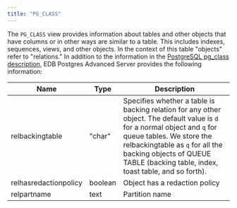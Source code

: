 ```yaml
---
title: "PG_CLASS"
---
```


The `PG_CLASS` view provides information about tables and other objects that have columns or in other ways are similar to a table. This includes indexes, sequences, views, and other objects. In the context of this table "objects" refer to "relations." In addition to the information in the [PostgreSQL pg_class description](https://www.postgresql.org/docs/current/catalog-pg-class.html), EDB Postgres Advanced Server provides the following information:

| Name                  | Type    | Description                                                                                           |
| --------------------- | ------- | ----------------------------------------------------------------------------------------------------- |
| relbackingtable       | "char"  | Specifies whether a table is backing relation for any other object. The default value is `d` for a normal object and `q` for queue tables. We store the relbackingtable as `q` for all the backing objects of QUEUE TABLE (backing table, index, toast table, and so forth). |
| relhasredactionpolicy | boolean | Object has a redaction policy  |
| relpartname           | text    | Partition name |
